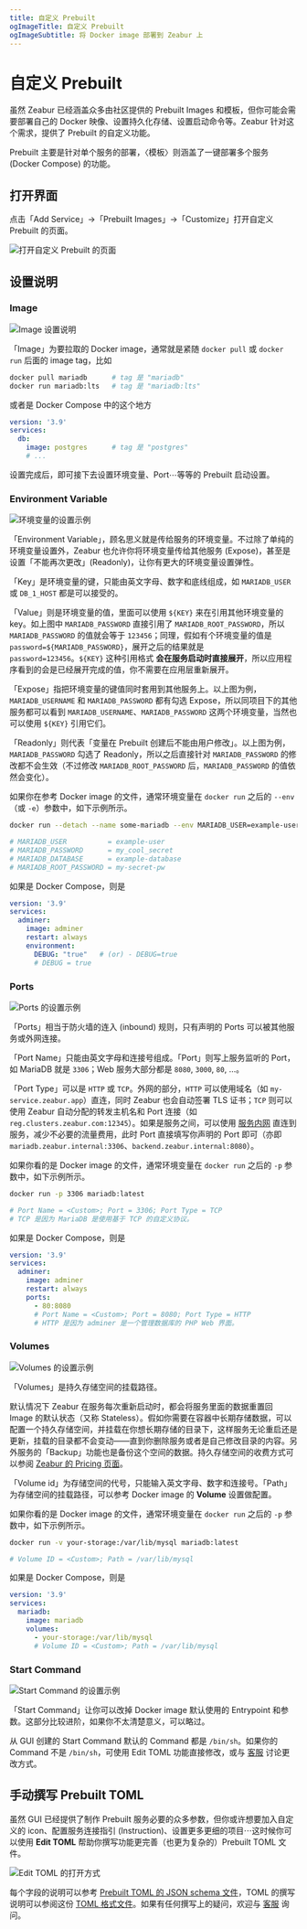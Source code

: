 ```yaml
---
title: 自定义 Prebuilt
ogImageTitle: 自定义 Prebuilt
ogImageSubtitle: 将 Docker image 部署到 Zeabur 上
---
```



# 自定义 Prebuilt

虽然 Zeabur 已经涵盖众多由社区提供的 Prebuilt Images 和模板，但你可能会需要部署自己的 Docker 映像、设置持久化存储、设置启动命令等。Zeabur 针对这个需求，提供了 Prebuilt 的自定义功能。

<Callout>
  Prebuilt 主要是针对单个服务的部署，〈模板〉则涵盖了一键部署多个服务 (Docker Compose) 的功能。
</Callout>

## 打开界面

点击「Add Service」→「Prebuilt Images」→「Customize」打开自定义 Prebuilt 的页面。

![打开自定义 Prebuilt 的页面](/deploy/customize-prebuilt/open-customize-page.webp)

## 设置说明

### Image

![Image 设置说明](/deploy/customize-prebuilt/select-image.webp)

「Image」为要拉取的 Docker image，通常就是紧随 `docker pull` 或 `docker run` 后面的 image tag，比如

```bash
docker pull mariadb      # tag 是 "mariadb"
docker run mariadb:lts   # tag 是 "mariadb:lts"
```

或者是 Docker Compose 中的这个地方

```yaml
version: '3.9'
services:
  db:
    image: postgres      # tag 是 "postgres"
    # ...
```

设置完成后，即可接下去设置环境变量、Port⋯等等的 Prebuilt 启动设置。

### Environment Variable

![环境变量的设置示例](/deploy/customize-prebuilt/environment-variable.webp)

「Environment Variable」，顾名思义就是传给服务的环境变量。不过除了单纯的环境变量设置外，Zeabur 也允许你将环境变量传给其他服务 (Expose)，甚至是设置「不能再次更改」(Readonly)，让你有更大的环境变量设置弹性。

「Key」是环境变量的键，只能由英文字母、数字和底线组成，如 `MARIADB_USER` 或 `DB_1_HOST` 都是可以接受的。

「Value」则是环境变量的值，里面可以使用 `${KEY}` 来在引用其他环境变量的 key。如上图中 `MARIADB_PASSWORD` 直接引用了 `MARIADB_ROOT_PASSWORD`，所以 `MARIADB_PASSWORD` 的值就会等于 `123456`；同理，假如有个环境变量的值是 `password=${MARIADB_PASSWORD}`，展开之后的结果就是 `password=123456`。`${KEY}` 这种引用格式 **会在服务启动时直接展开**，所以应用程序看到的会是已经展开完成的值，你不需要在应用层重新展开。

「Expose」指把环境变量的键值同时套用到其他服务上。以上图为例，`MARIADB_USERNAME` 和 `MARIADB_PASSWORD` 都有勾选 Expose，所以同项目下的其他服务都可以看到 `MARIADB_USERNAME`、`MARIADB_PASSWORD` 这两个环境变量，当然也可以使用 `${KEY}` 引用它们。

「Readonly」则代表「变量在 Prebuilt 创建后不能由用户修改」。以上图为例，`MARIADB_PASSWORD` 勾选了 Readonly，所以之后直接针对 `MARIADB_PASSWORD` 的修改都不会生效（不过修改 `MARIADB_ROOT_PASSWORD` 后，`MARIADB_PASSWORD` 的值依然会变化）。

如果你在参考 Docker image 的文件，通常环境变量在 `docker run` 之后的 `--env`（或 `-e`）参数中，如下示例所示。

```bash
docker run --detach --name some-mariadb --env MARIADB_USER=example-user --env MARIADB_PASSWORD=my_cool_secret --env MARIADB_DATABASE=example-database --env MARIADB_ROOT_PASSWORD=my-secret-pw  mariadb:latest

# MARIADB_USER          = example-user
# MARIADB_PASSWORD      = my_cool_secret
# MARIADB_DATABASE      = example-database
# MARIADB_ROOT_PASSWORD = my-secret-pw
```

如果是 Docker Compose，则是

```yaml
version: '3.9'
services:
  adminer:
    image: adminer
    restart: always
    environment:
      DEBUG: "true"   # (or) - DEBUG=true
      # DEBUG = true
```

### Ports

![Ports 的设置示例](/deploy/customize-prebuilt/ports.webp)

「Ports」相当于防火墙的连入 (inbound) 规则，只有声明的 Ports 可以被其他服务或外网连接。

「Port Name」只能由英文字母和连接号组成。「Port」则写上服务监听的 Port，如 MariaDB 就是 `3306`；Web 服务大部分都是 `8080`, `3000`, `80`, …。

「Port Type」可以是 `HTTP` 或 `TCP`。外网的部分，`HTTP` 可以使用域名（如 `my-service.zeabur.app`）直连，同时 Zeabur 也会自动签署 TLS 证书；`TCP` 则可以使用 Zeabur 自动分配的转发主机名和 Port 连接（如 `reg.clusters.zeabur.com:12345`）。如果是服务之间，可以使用 [服务内网](/deploy/private-networking) 直连到服务，减少不必要的流量费用，此时 Port 直接填写你声明的 Port 即可（亦即 `mariadb.zeabur.internal:3306`、`backend.zeabur.internal:8080`）。

如果你看的是 Docker image 的文件，通常环境变量在 `docker run` 之后的 `-p` 参数中，如下示例所示。

```bash
docker run -p 3306 mariadb:latest

# Port Name = <Custom>; Port = 3306; Port Type = TCP
# TCP 是因为 MariaDB 是使用基于 TCP 的自定义协议。
```

如果是 Docker Compose，则是

```yaml
version: '3.9'
services:
  adminer:
    image: adminer
    restart: always
    ports:
      - 80:8080
      # Port Name = <Custom>; Port = 8080; Port Type = HTTP
      # HTTP 是因为 adminer 是一个管理数据库的 PHP Web 界面。
```

### Volumes

![Volumes 的设置示例](/deploy/customize-prebuilt/volumes.webp)

「Volumes」是持久存储空间的挂载路径。

默认情况下 Zeabur 在服务每次重新启动时，都会将服务里面的数据重置回 Image 的默认状态（又称 Stateless）。假如你需要在容器中长期存储数据，可以配置一个持久存储空间，并挂载在你想长期存储的目录下，这样服务无论重启还是更新，挂载的目录都不会变动——直到你删除服务或者是自己修改目录的内容。另外服务的「Backup」功能也是备份这个空间的数据。持久存储空间的收费方式可以参阅 [Zeabur 的 Pricing 页面](https://zeabur.com/pricing)。

「Volume id」为存储空间的代号，只能输入英文字母、数字和连接号。「Path」 为存储空间的挂载路径，可以参考 Docker image 的 **Volume** 设置做配置。

如果你看的是 Docker image 的文件，通常环境变量在 `docker run` 之后的 `-p` 参数中，如下示例所示。

```bash
docker run -v your-storage:/var/lib/mysql mariadb:latest

# Volume ID = <Custom>; Path = /var/lib/mysql
```

如果是 Docker Compose，则是

```yaml
version: '3.9'
services:
  mariadb:
    image: mariadb
    volumes:
      - your-storage:/var/lib/mysql
      # Volume ID = <Custom>; Path = /var/lib/mysql
```

### Start Command

![Start Command 的设置示例](/deploy/customize-prebuilt/start-command.webp)

「Start Command」让你可以改掉 Docker image 默认使用的 Entrypoint 和参数。这部分比较进阶，如果你不太清楚意义，可以略过。

从 GUI 创建的 Start Command 默认的 Command 都是 `/bin/sh`。如果你的 Command 不是 `/bin/sh`，可使用 Edit TOML 功能直接修改，或与 [客服](/community/help) 讨论更改方式。

## 手动撰写 Prebuilt TOML

虽然 GUI 已经提供了制作 Prebuilt 服务必要的众多参数，但你或许想要加入自定义的 icon、配置服务连接指引 (Instruction)、设置更多更细的项目⋯这时候你可以使用 **Edit TOML** 帮助你撰写功能更完善（也更为复杂的）Prebuilt TOML 文件。

![Edit TOML 的打开方式](/deploy/customize-prebuilt/edit-toml.webp)

每个字段的说明可以参考 [Prebuilt TOML 的 JSON schema 文件](https://json-schema.app/view/%23?url=https%3A%2F%2Fschema.zeabur.app%2Fprebuilt.json)，TOML 的撰写说明可以参阅这份 [TOML 格式文件](https://toml.io/en/v1.0.0)。如果有任何撰写上的疑问，欢迎与 [客服](/community/help) 询问。


